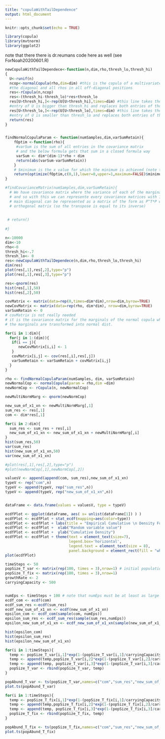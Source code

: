 ```yaml
---
title: "copulaWithTailDependence"
output: html_document
---
```


```r
knitr::opts_chunk$set(echo = TRUE)
```
```r
library(copula)
library(mvtnorm)
library(ggplot2)
```

note that there there is dr.reumans code here as well (see ForNoah20200601.R)
```r

newCopulaWithTailDependece<-function(n,dim,rho,thresh_lo,thresh_hi)
{
  U<-runif(n)
  ncop<-normalCopula(rho,dim=dim) #this is the copula of a multivariate normal with covariance matrix having 1s on
  #the diagonal and all rhos in all off-diagonal positions
  res<-rCopula(n,ncop)
  res<-(thresh_hi-thresh_lo)*res+thresh_lo
  res[U>thresh_hi,]<-rep(U[U>thresh_hi],times=dim) #this line takes the rows of res for which the corresponding
  #entry of U is bigger than thresh_hi and replaces both entries of those rows by the corresponding value of U
  res[U<thresh_lo,]<-rep(U[U<thresh_lo],times=dim) #this line takes the rows of res for which the corresponding
  #entry of U is smaller than thresh_lo and replaces both entries of those rows by the corresponding value of U
  return(res)
}


findNormalCopulaParam <- function(numSamples,dim,varSumRetain){
    fOptim <-function(rho){
     #varSum is the sum of all entries in the covariance matrix 
     # and the below formula gets that sum in a closed formula way
     varSum <- dim*(dim-1)*rho + dim
     return(abs(varSum-varSumRetain))
    }
    # $minimum is the x value for which the minimum is achieved (note that optimize returns a list) 
    return(optimize(fOptim,c(0,1),lower=0,upper=1,maximum=FALSE)$minimum)
}

#findCovarianceMatrix(numSamples,dim,varSumRetain){
  # We have covariance matrix where the variance of each of the marginals are given
  # and so with this we can represente every covariance matrices with 1's along the 
  # main diagonal can be represented as a matrix of the form as P^T*P where P is an 
  # orthogonal matrix (so the transpose is equal to its inverse)
  
  
 # return()
  
#}

```


```r
n<-10000
dim<-10
rho<-0
thresh_hi<-.7
thresh_lo<- 0
res<-newCopulaWithTailDependece(n,dim,rho,thresh_lo,thresh_hi)
dim(res)
plot(res[,1],res[,2],type="p")
plot(res[,1],res[,3],type="p")

res<-qnorm(res)
hist(res[,1],50)
hist(res[,2],50)
```

```r
covMatrix <- matrix(data=rep(0,times=dim*dim),nrow=dim,byrow=TRUE)
newCovMatrix <- matrix(data=rep(rho, dim*dim), nrow=dim,byrow=TRUE)
varSumRetain <- 0 
# covMatrix is not really needed
# it is the covariance matrix for the marginals of the normal copula when
# the marginals are transformed into normal dist. 

for(i in 1:dim){
  for(j in 1:(dim)){
   if(i == j){
      newCovMatrix[i,i] <- 1
   }
   covMatrix[i,j] <- cov(res[,i],res[,j])
   varSumRetain <- varSumRetain + covMatrix[i,j]
  }
}
```

```r

rho <- findNormalCopulaParam(numSamples, dim, varSumRetain)
newNormalCop <- normalCopula(param = rho,dim =dim)
newNormCop <- rCopula(n, newNormalCop)

newMultiNormMarg <- qnorm(newNormCop)

new_sum_of_x1_xn <- newMultiNormMarg[,1]
sum_res <- res[,1]
com <- dim*res[,1]

for(i in 2:dim){
  sum_res <- sum_res + res[,i]
  new_sum_of_x1_xn <- new_sum_of_x1_xn + newMultiNormMarg[,i] 
}
hist(sum_res,50)
var(sum_res)
hist(new_sum_of_x1_xn,50)
var(new_sum_of_x1_xn)

#plot(res[,1],res[,2],type="p")
#plot(newNormCop[,1],newNormCop[,2])
```

```r
valuesV <- append(append(com, sum_res),new_sum_of_x1_xn)
typeV <- rep("com",n)
typeV <- append(typeV, rep("sum_res",n))
typeV <- append(typeV, rep("new_sum_of_x1_xn",n))


dataFrame <- data.frame(values = valuesV, type = typeV)

ecdfPlot <- ggplot(dataFrame, aes( x= unlist(dataFrame[1]) ) )
ecdfPlot <- ecdfPlot + stat_ecdf(mapping=aes(color=type))
ecdfPlot <- ecdfPlot + labs(title = "Empirical Cumulative \n Density Function")
ecdfPlot <- ecdfPlot +  xlab("Random variable value")
ecdfPlot <- ecdfPlot +  ylab("Cumulative Density")
ecdfPlot <- ecdfPlot + theme(text = element_text(size=7),
                             legend.box='horizontal',
                             legend.text = element_text(size = 8),
                             panel.background = element_rect(fill = "white")) + scale_colour_brewer(palette = "Set1")
plot(ecdfPlot)


```

```r

timeSteps <- 50
popSize_T_var <- matrix(rep(100, times = 3),nrow=1) # initial population for each of the three cases 
popSize_T_fix <- matrix(rep(100, times = 3),nrow=1)
growthRate <- 2
carryingCapacity <- 500


numEps <- timeSteps + 100 # note that numEps must be at least as large as timeSteps for first simulation below 
ecdf_com <- ecdf(com)
ecdf_sum_res <-ecdf(sum_res)
ecdf_new_sum_of_x1_xn <- ecdf(new_sum_of_x1_xn)
epsilon_com <- ecdf_com(sample(com, numEps))
epsilon_sum_res <- ecdf_sum_res(sample(sum_res,numEps))
epsilon_new_sum_of_x1_xn <- ecdf_new_sum_of_x1_xn(sample(new_sum_of_x1_xn, numEps))
```

```r
hist(epsilon_com)
hist(epsilon_sum_res)
hist(epsilon_new_sum_of_x1_xn)
```

```r
for(i in 1:timeSteps){
  temp <- popSize_T_var[i,1]*exp(1-(popSize_T_var[i,1]/carryingCapacity+epsilon_com[i]) )  
  temp <- append(temp,popSize_T_var[i,2]*exp(1-(popSize_T_var[i,2]/carryingCapacity+epsilon_sum_res[i]) )  )
  temp <- append(temp, popSize_T_var[i,3]*exp(1-(popSize_T_var[i,3]/carryingCapacity+epsilon_new_sum_of_x1_xn[i]) ) )  
  popSize_T_var <- rbind(popSize_T_var, temp)
}

popAbund_T_var <- ts(popSize_T_var,names=c("com","sum_res","new_sum_of_x1_xn"))
plot.ts(popAbund_T_var)
```

```r
for(i in 1:timeSteps){
  temp <- popSize_T_fix[i,1]*exp(1-(popSize_T_fix[i,1]/carryingCapacity+epsilon_com[1]) )  
  temp <- append(temp,popSize_T_fix[i,2]*exp(1-(popSize_T_fix[i,2]/carryingCapacity+epsilon_sum_res[1]) )  )
  temp <- append(temp, popSize_T_fix[i,3]*exp(1-(popSize_T_fix[i,3]/carryingCapacity+epsilon_new_sum_of_x1_xn[1]) ) )  
  popSize_T_fix <- rbind(popSize_T_fix, temp)
}

popAbund_T_fix <- ts(popSize_T_fix,names=c("com","sum_res","new_sum_of_x1_xn"))
plot.ts(popAbund_T_fix)
```

```r



```
